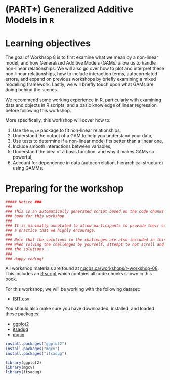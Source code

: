 # (PART\*) Generalized Additive Models in `R` {-}

# Learning objectives

The goal of Workhsop 8 is to first examine what
we mean by a non-linear model, and how Generalized Additive
Models (GAMs) allow us to handle non-linear relationships. We will also go
over how to plot and interpret these non-linear relationships, how to
include interaction terms, autocorrelated errors, and expand on previous
workshops by briefly examining a mixed modelling framework. Lastly, we
will briefly touch upon what GAMs are doing behind the scenes. 

We recommend some working experience in R, particularly with examining data and objects in R scripts, and a basic knowledge of linear regression before following this workshop.

More specifically, this workshop will cover how to:

1.  Use the `mgcv` package to fit non-linear relationships,
2.  Understand the output of a GAM to help you understand your data,
3.  Use tests to determine if a non-linear model fits better than a
    linear one,
4.  Include smooth interactions between variables,
5.  Understand the idea of a basis function, and why it makes GAMs so
    powerful,
6.  Account for dependence in data (autocorrelation, hierarchical
    structure) using GAMMs.


# Preparing for the workshop

```r
##### Notice ###
###                                                                             #
### This is an automatically generated script based on the code chunks from the #
### book for this workshop.                                                     #
###                                                                             #
### It is minimally annotated to allow participants to provide their comments:  # 
### a practice that we highly encourage.                                        #
###                                                                             #
### Note that the solutions to the challenges are also included in this script. #
### When solving the challenges by yourself, attempt to not scroll and peek at  #
### the solutions.                                                              #
###                                                                             #
### Happy coding!                                                               #

```

All workshop materials are found at [r.qcbs.ca/workshops/r-workshop-08](https://r.qcbs.ca/workshops/r-workshop-08/). This includes an [R script](https://r.qcbs.ca/workshop08/book-en/workshop08-script-en.R) which contains all code chunks shown in this book.

For this workshop, we will be working with the following dataset:

* [ISIT.csv](https://r.qcbs.ca/workshop08/pres-en/data/ISIT.csv) 

You should also make sure you have downloaded, installed, and loaded these packages:

* [ggplot2](https://cran.r-project.org/package=ggplot2)
* [itsadug](https://cran.r-project.org/package=itsadug)
* [mgcv](https://cran.r-project.org/package=mgcv)

```r
install.packages("ggplot2")
install.packages("mgcv")
install.packages("itsadug")

library(ggplot2)
library(mgcv)
library(itsadug)
```

